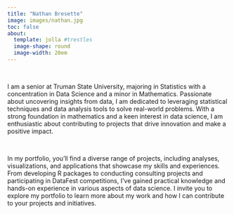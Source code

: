 ```yaml
---
title: "Nathan Bresette"
image: images/nathan.jpg
toc: false
about:
  template: jolla #trestles
  image-shape: round
  image-width: 20em
---
```

&nbsp;

I am a senior at Truman State University, majoring in Statistics with a concentration in Data Science and a minor in Mathematics. Passionate about uncovering insights from data, I am dedicated to leveraging statistical techniques and data analysis tools to solve real-world problems. With a strong foundation in mathematics and a keen interest in data science, I am enthusiastic about contributing to projects that drive innovation and make a positive impact.

&nbsp;
    
In my portfolio, you'll find a diverse range of projects, including analyses, visualizations, and applications that showcase my skills and experiences. From developing R packages to conducting consulting projects and participating in DataFest competitions, I've gained practical knowledge and hands-on experience in various aspects of data science. I invite you to explore my portfolio to learn more about my work and how I can contribute to your projects and initiatives.
